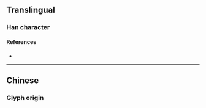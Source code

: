 {{character info/new}}
{{character info/new|codepoint=0x2F819}}
{{also|冫}}
==Translingual==

===Han character===
{{Han char|rn=9|rad=人|as=02|sn=4|four=|canj=OO,XOO|ids=⿱人人}}

====References====
* {{Han ref|kx=0092.010|dkj=00360|dj=0194.050|hdz=10105.020|uh=4ECC|ud=20172}}

----

==Chinese==

===Glyph origin===
{{Han etym}}

{{zh-see|冰|a}}